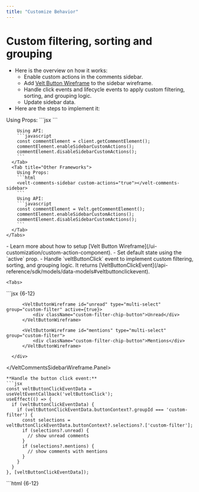 ```yaml
---
title: "Customize Behavior"
---
```


# Custom filtering, sorting and grouping
  - Here is the overview on how it works:
    - Enable custom actions in the comments sidebar.
    - Add [Velt Button Wireframe](/ui-customization/custom-action-component) to the sidebar wireframe.
    - Handle click events and lifecycle events to apply custom filtering, sorting, and grouping logic.
    - Update sidebar data.
  - Here are the steps to implement it:

<Steps titleSize="h2">
  <Step title="Enable Custom Actions">
    <Tabs>
      <Tab title="React / Next.js">
        Using Props:
        ```jsx
        <VeltCommentsSidebar customActions={true} />
        ```

        Using API:
        ```javascript
        const commentElement = client.getCommentElement();
        commentElement.enableSidebarCustomActions();
        commentElement.disableSidebarCustomActions();
        ```
      </Tab>
      <Tab title="Other Frameworks">
        Using Props:
        ```html
        <velt-comments-sidebar custom-actions="true"></velt-comments-sidebar>
        ```
        Using API:
        ```javascript
        const commentElement = Velt.getCommentElement();
        commentElement.enableSidebarCustomActions();
        commentElement.disableSidebarCustomActions();
        ```
      </Tab>
    </Tabs>
  </Step>

  <Step title="Add Velt Buttons and handle click events">
    - Learn more about how to setup [Velt Button Wireframe](/ui-customization/custom-action-component).
    - Set default state using the `active` prop.
    - Handle `veltButtonClick` event to implement custom filtering, sorting, and grouping logic. It returns [VeltButtonClickEvent](/api-reference/sdk/models/data-models#veltbuttonclickevent).

    <Tabs>
<Tab title="React / Next.js">
```jsx {6-12}
<VeltWireframe>
  <VeltCommentsSidebarWireframe.Panel>
      <VeltCommentsSidebarWireframe.Header />
      <div className="custom-filter-chip-container">

          <VeltButtonWireframe id="unread" type="multi-select" group="custom-filter" active={true}>
              <div className="custom-filter-chip-button">Unread</div>
          </VeltButtonWireframe>

          <VeltButtonWireframe id="mentions" type="multi-select" group="custom-filter">
              <div className="custom-filter-chip-button">Mentions</div>
          </VeltButtonWireframe>

      </div>
  </VeltCommentsSidebarWireframe.Panel>
</VeltWireframe>
```
**Handle the button click event:**
```jsx
const veltButtonClickEventData = useVeltEventCallback('veltButtonClick');
useEffect(() => {
  if (veltButtonClickEventData) {
    if (veltButtonClickEventData.buttonContext?.groupId === 'custom-filter') {
      const selections = veltButtonClickEventData.buttonContext?.selections?.['custom-filter'];
      if (selections?.unread) {
        // show unread comments
      }
      if (selections?.mentions) {
        // show comments with mentions
      }
    }
  }
}, [veltButtonClickEventData]);
```
</Tab>

<Tab title="Other Frameworks">
```html {6-12}
<velt-wireframe style="display:none;">
  <velt-comments-sidebar-wireframe-panel>
    <velt-comments-sidebar-wireframe-header></velt-comments-sidebar-wireframe-header>
    <div class="custom-filter-chip-container">

        <velt-button-wireframe id="unread" type="multi-select" group="custom-filter" active="true">
            <div class="custom-filter-chip-button">Unread</div>
        </velt-button-wireframe>

        <velt-button-wireframe id="mentions" type="multi-select" group="custom-filter">
            <div class="custom-filter-chip-button">Mentions</div>
        </velt-button-wireframe>

    </div>
  </velt-comments-sidebar-wireframe-panel>
</velt-wireframe>
```
**Handle the button click event:**
```js
Velt.on('veltButtonClick').subscribe(veltButtonClickEventData => {
  if (veltButtonClickEventData) {
    if (veltButtonClickEventData.buttonContext?.groupId === 'custom-filter') {
      const selections = veltButtonClickEventData.buttonContext?.selections?.['custom-filter'];
      if (selections?.unread) {
        // Custom Filtering | Sorting | Grouping Logic
      }
      if (selections?.mentions) {
        // Custom Filtering | Sorting | Grouping Logic
      }
    }
  }
});
```
</Tab>
</Tabs>
</Step>
  <Step title="Handle Sidebar data lifecycle events">
  - There are two lifecycle events you need to handle to implement custom filtering, sorting, and grouping logic:
    - `commentSidebarDataInit`: Triggered when comment sidebar data is first loaded. It returns [CommentSidebarDataInitEvent](/api-reference/sdk/models/data-models#commentsidebardatainitevent)
    - `commentSidebarDataUpdate`: Triggered when comment sidebar data is updated. It returns [CommentSidebarDataUpdateEvent](/api-reference/sdk/models/data-models#commentsidebardataupdateevent)
      - This event can trigger multiple times when either the comment data or unread comment count changes.

    <Tabs>
      <Tab title="React / Next.js">
        ```jsx
        const commentSidebarDataInitEvent: CommentSidebarDataInitEvent = useCommentEventCallback('commentSidebarDataInit');
        const commentSidebarDataUpdateEvent: CommentSidebarDataUpdateEvent = useCommentEventCallback('commentSidebarDataUpdate');

        useEffect(() => {
          if (commentSidebarDataInitEvent) {
            // Custom Filtering | Sorting | Grouping Logic
          }
        }, [commentSidebarDataInitEvent]);

        useEffect(() => {
          if (commentSidebarDataUpdateEvent) {
            // Custom Filtering | Sorting | Grouping Logic
          }
        }, [commentSidebarDataUpdateEvent]);
        ```
      </Tab>
      <Tab title="Other Frameworks">
        ```javascript
        const commentElement = Velt.getCommentElement();

        commentElement.on('commentSidebarDataInit').subscribe((data) => {
          // Custom Filtering | Sorting | Grouping Logic
        });

        commentElement.on('commentSidebarDataUpdate').subscribe((data) => {
          // Custom Filtering | Sorting | Grouping Logic
        });
        ```
      </Tab>
    </Tabs>
  </Step>

  <Step title="Update sidebar data based on custom logic">
  - Once you have applied your custom filtering, sorting, and grouping logic, create the data an **array** of [CommentSidebarData](/api-reference/sdk/models/data-models#commentsidebardata) objects and set it in the comments sidebar.
  - Use the `options` parameter to control if you want to group the comments or not.
    <Tabs>
      <Tab title="React / Next.js">
        ```jsx
        const options = {
          grouping: false
        };

        const customFilterData = [
          {
            "groupId": "group1",
            "groupName": "Group 1",
            "isExpanded": true,
            "annotations": [
              {
                  ...annotation1
              },
              {
                  ...annotation2
              },
            ]
          }
        ];

        const commentElement = client.getCommentElement();
        commentElement.setCommentSidebarData(customFilterData, options);
        ```
      </Tab>
      <Tab title="Other Frameworks">
        ```javascript
        const options = {
          grouping: false
        };
        const customFilterData = [
          {
            "groupId": "group1",
            "groupName": "Group 1",
            "isExpanded": true,
            "annotations": [
              {
                  ...annotation1
              },
              {
                  ...annotation2
              },
            ]
          }
        ];
        const commentElement = Velt.getCommentElement();
        commentElement.setCommentSidebarData(customFilterData, options);
        ```
      </Tab>
    </Tabs>
  </Step>
</Steps>



# Navigation

#### onCommentClick

- Listen for click events on comments in the sidebar to trigger actions like navigation.
- The event callback provides access to the clicked comment's annotation object, which includes `location` and `context` data.
- Use this data to update your app's state and navigate to the comment's location.

The event handler receives an object with the following properties:

| Property | Type | Description |
|----------|------|-------------|
| `documentId` | string | ID of the document containing the comment |
| `location` | Object | Location details of the comment |
| `targetElementId` | string | DOM ID of the element the comment is attached to |
| `context` | Object | Custom context data associated with the comment |
| `annotation` | CommentAnnotation | The full comment annotation object |


<Tabs>
<Tab title="React / Next.js">
```js
 <VeltCommentsSidebar onCommentClick={onCommentClick} /> 

// event handler for when a comment is clicked on 
const onCommentClick = (event) => {
  //handle custom navigation by getting location if you have set custom locations
  const { pageId } = event.location;
  //handle custom navigation by getting context if you have added metadata using addContext()
  const { pageId } = event.context;
  yourNavigateToPageMethod(pageId);
};
```
</Tab>

<Tab title="Other Frameworks">

```js

// event handler for when a comment is clicked on 
const onCommentClick = (event) => {
  console.log('onCommentClick', event.detail);
  //handle custom navigation by getting location if you have set custom locations
  const { pageId } = event.detail.location;
  //handle custom navigation by getting context if you have added metadata using addContext()
  const { pageId } = event.detail.context;
  yourNavigateToPageMethod(pageId);
};

const commentElement = document.querySelector('velt-comments-sidebar');
commentElement.addEventListener('onCommentClick', onCommentClick);
```
</Tab>
</Tabs>

#### onCommentNavigationButtonClick

- This event is triggered when the navigation button in the comment dialog in the Sidebar is clicked.
- Use this event to implement custom navigation logic.

<Tabs>
      <Tab title="React / Next.js">
        ```jsx
        <VeltCommentsSidebar onCommentNavigationButtonClick={onCommentNavigationButtonClick} />

          // event handler for when a comment is clicked on 
          const onCommentNavigationButtonClick = (event) => {
            console.log('onCommentNavigationButtonClick', event);
            //handle custom navigation by getting location if you have used Locations
            const { pageId } = event.location;
            //handle custom navigation by getting context if you have used addContext()
            const { pageId } = event.context;
            yourNavigateToPageMethod(pageId);
          };
        ```
      </Tab>
      <Tab title="Other Frameworks">
        ```javascript
        const commentSidebarElement = document.querySelector('velt-comments-sidebar');
        commentSidebarElement.addEventListener('onCommentNavigationButtonClick', (event) => {
          console.log('onCommentNavigationButtonClick', event.detail);
        });
        ```
      </Tab>
    </Tabs>



#### enableSidebarUrlNavigation

- By default, clicking a comment in the sidebar doesn't automatically update the page URL where the comment was added.
- Use this to enable automatic URL navigation when clicking comments in the sidebar.
- If your app's state is more complex, you might need to listen for `onCommentClick` events and implement custom navigation logic.

Default: `false`

<Tabs>
<Tab title="React / Next.js">

Using Props:
```jsx
<VeltCommentsSidebar urlNavigation={true} />
```
Using API method:

```js
const commentElement = client.getCommentElement();
// to enable sidebar url navigation
commentElement.enableSidebarUrlNavigation();
// to disable sidebar url navigation
commentElement.disableSidebarUrlNavigation();
```
</Tab>

<Tab title="Other Frameworks">
Using Props:
```js
<velt-comments-sidebar url-navigation="false"></velt-comments-sidebar>
```

Using API method:

```js
const commentElement = Velt.getCommentElement();
commentElement.enableSidebarUrlNavigation();
commentElement.disableSidebarUrlNavigation();
```
</Tab>


</Tabs>






# UI
#### currentLocationSuffix
- Adds "(this page)" suffix to the group name when the current location matches the group's location.

Default: `false`

<Tabs>
<Tab title="React / Next.js">

```jsx
<VeltCommentsSidebar currentLocationSuffix={true}/>
```
</Tab>

<Tab title="Other Frameworks">

```jsx
<velt-comments-sidebar current-location-suffix="true"></velt-comments-sidebar>
```
</Tab>


</Tabs>

#### embedMode

- By default, the sidebar will open up from the right corner of the page.
- With embed mode, you can add the sidebar in your component and it will take up the full width and height of its container.
- When in embed mode, the sidebar will not have the close button. You need to implement your own open and close functionality on the host component.

<Tabs>
<Tab title="React / Next.js">
```jsx
<div className="sidebar-container">
  <VeltCommentsSidebar embedMode={true} />
</div>
```
</Tab>

<Tab title="Other Frameworks">
```jsx
<div className="sidebar-container">
  <velt-comments-sidebar embed-mode="true"></velt-comments-sidebar>
</div>
```
</Tab>

</Tabs>

#### excludeLocationIdsFromSidebar
- Use this to filter out comments from certain locations. These comments will not be displayed in the sidebar.

<Tabs>
<Tab title="React / Next.js">

Using Props:
```jsx
<VeltCommentsSidebar excludeLocationIds={['location1', 'location2']} />
```

Using API:
```jsx
const commentElement = client.getCommentElement();
commentElement.excludeLocationIdsFromSidebar(['location1', 'location2']);
```
</Tab>

<Tab title="Other Frameworks">
Using Props:
```jsx
<velt-comments-sidebar exclude-location-ids='["location1", "location2"]'></velt-comments-sidebar>
```

Using API:
```jsx
const commentElement = Velt.getCommentElement();
commentElement.excludeLocationIdsFromSidebar(['location1', 'location2']);
```
</Tab>

</Tabs>


#### filterGhostCommentsInSidebar
- Fileter out and hide ghost comments from the Sidebar.

<Tabs>
<Tab title="React / Next.js">
**Using Props:**
```jsx
// Use either of the following
<VeltCommentsSidebar filterGhostCommentsInSidebar={true} />
<VeltSidebarButton filterGhostCommentsInSidebar={true} />
```

**Using APIs:**
```javascript
const commentElement = client.getCommentElement();
commentElement.enableFilterGhostCommentsInSidebar();
commentElement.disableFilterGhostCommentsInSidebar();
```
</Tab>

<Tab title="Other Frameworks">
**Using Props:**
```html
<!-- Use either of the following -->
<velt-comments-sidebar filter-ghost-comments-in-sidebar="true"></velt-comments-sidebar>
<velt-sidebar-button filter-ghost-comments-in-sidebar="true"></velt-sidebar-button>
```

**Using APIs:**
```javascript
const commentElement = Velt.getCommentElement();
commentElement.enableFilterGhostCommentsInSidebar();
commentElement.disableFilterGhostCommentsInSidebar();
```

</Tab>
</Tabs>

#### filterPanelLayout
- Change the layout of the filter panel in the sidebar.
- Options: `menu` or `bottomSheet`
`Default: bottomSheet`

<Tabs>
<Tab title="React / Next.js">
```jsx
<VeltCommentsSidebar filterPanelLayout="menu"/>
```
</Tab>

<Tab title="Other Frameworks">
```jsx
<velt-comments-sidebar filter-panel-layout="menu"/>
```
</Tab>

</Tabs>

#### filterOptionLayout
- Change the layout of the filter options in the sidebar filter panel.
- Options:
  - `checkbox`: (default) to show the filter options in a checkbox list
  - `dropdown`: to show the filter options in a searchable dropdown with checklist

<Tabs>
<Tab title="React / Next.js">
```jsx
<VeltCommentsSidebar filterOptionLayout="dropdown"/>
```
</Tab>

<Tab title="Other Frameworks">
```jsx
<velt-comments-sidebar filter-option-layout="dropdown"/>
```
</Tab>

</Tabs>

#### filterCount
- Disable comment count on filter options. This leads to better performance.

<Tabs>
<Tab title="React / Next.js">
```jsx
<VeltCommentsSidebar filterCount={false}/>
```
</Tab>
<Tab title="Other Frameworks">
```html
<velt-comments-sidebar filter-count="false"></velt-comments-sidebar>
```
</Tab>
</Tabs>


#### floatingMode
- This makes the sidebar open in an overlay panel over the sidebar button float over the page content.

<Tabs>
<Tab title="React / Next.js">

```jsx
<VeltSidebarButton floatingMode={true} />
```
</Tab>

<Tab title="Other Frameworks">
```jsx
<velt-sidebar-button floating-mode="true"></velt-sidebar-button>
```
</Tab>

</Tabs>


#### focusedThreadMode
- In this mode, when you click on a comment in the sidebar, it opens the thread in an expanded view within the sidebar itself.
- Other threads and actions like filters, search etc. are hidden behind a back button.
- Enabling this mode also adds a navigation button in the comment dialog. Clicking it will navigate to the comment and trigger a callback. Learn more about it [here](#oncommentnavigationbuttonclick).

<Warning>
  If you had previously used a wireframe for the comment dialog, you will need to add the [navigation button wireframe](/ui-customization/features/async/comments/comment-dialog/subcomponents/header) and the [focused thread wireframe](/ui-customization/features/async/comments/comment-sidebar-components).
</Warning>

<Tabs>
      <Tab title="React / Next.js">
        ```jsx
        <VeltCommentsSidebar focusedThreadMode={true} />
        ```
      </Tab>
      <Tab title="Other Frameworks">
        ```html
        <velt-comments-sidebar focused-thread-mode="true"></velt-comments-sidebar>
        ```
      </Tab>
    </Tabs>

#### fullScreen
- Enable full-screen mode for the Comments Sidebar to maximize the viewing area for large volumes of feedback or detailed comment reviews.
- In full-screen mode, the sidebar expands to fill the entire viewport, providing more space to read and manage comments.
- A full-screen button appears in the sidebar header, allowing users to toggle between normal and full-screen modes.
- This feature is particularly useful when working with complex discussions, long comment threads, or when you need to focus exclusively on feedback.

Default: `false`

<Note>
Full-screen mode only works in default mode. It is not supported in floating mode or embed mode.
</Note>

<Tabs>
<Tab title="React / Next.js">
Using Props:
```jsx
<VeltCommentsSidebar fullScreen={true} />
```

Using API:
```javascript
const commentElement = client.getCommentElement();
// Enable full-screen mode
commentElement.enableFullScreenInSidebar();
// Disable full-screen mode
commentElement.disableFullScreenInSidebar();
```
</Tab>

<Tab title="Other Frameworks">
Using Props:
```html
<velt-comments-sidebar full-screen="true"></velt-comments-sidebar>
```

Using API:
```javascript
const commentElement = Velt.getCommentElement();
// Enable full-screen mode
commentElement.enableFullScreenInSidebar();
// Disable full-screen mode
commentElement.disableFullScreenInSidebar();
```
</Tab>
</Tabs>



#### pageMode
- This adds a composer in the sidebar where users can add comments without attaching them to any specific element.

`Default: false`
<Tabs>
<Tab title="React / Next.js">

```jsx
<VeltCommentsSidebar pageMode={true} />
```
</Tab>

<Tab title="Other Frameworks">

```jsx
<velt-comments-sidebar page-mode="true"></velt-comments-sidebar>
```
</Tab>


</Tabs>


#### position
- Change the default direction where the sidebar opens from.
- Options: `left` or `right`
- Default: `right`


<Tabs>
<Tab title="React / Next.js">


```jsx
<VeltCommentsSidebar position="left"/>
```
</Tab>

<Tab title="Other Frameworks">
 
```jsx
<velt-comments-sidebar position="left"/>
```
</Tab>

</Tabs>

#### openCommentSidebar

<Tabs>
<Tab title="React / Next.js">

```jsx
const commentElement = client.getCommentElement();
commentElement.openCommentSidebar(); // opens the comments side bar
commentElement.closeCommentSidebar(); // closes the comments side bar
commentElement.toggleCommentSidebar(); // toggles the comments side bar
```
</Tab>

<Tab title="Other Frameworks">

```jsx
const commentElement = client.getCommentElement();
commentElement.openCommentSidebar(); // opens the comments side bar
commentElement.closeCommentSidebar(); // closes the comments side bar
commentElement.toggleCommentSidebar(); // toggles the comments side bar
```
</Tab>


</Tabs>



#### searchPlaceholder
- Customize the placeholder text shown in the search input of the comments sidebar.

<Tabs>
<Tab title="React / Next.js">
  ```jsx
    <VeltCommentsSidebar searchPlaceholder="New placeholder" />
    ```
</Tab>
<Tab title="Other Frameworks">
    ```html
    <velt-comments-sidebar search-placeholder="New placeholder"></velt-comments-sidebar>
    ```
</Tab>
</Tabs>

#### sidebarButtonCountType
- Change the count shown on the sidebar button.
  - `default`: Shows the total count of comments in open and in progress states. (default)
  - `filter`: Shows the count of filtered comments.

<Tabs>
<Tab title="React / Next.js">
**Using Props:**
```jsx
  <VeltCommentsSidebar sidebarButtonCountType="filter" />
  <VeltSidebarButton sidebarButtonCountType="filter" />
```
**Using APIs:**
```jsx
const commentElement = useCommentUtils();
commentElement.setSidebarButtonCountType('filter');
```

</Tab>
  <Tab title="Other Frameworks">

**Using Props:**
```html
<velt-comments-sidebar sidebar-button-count-type="filter"></velt-comments-sidebar>
<velt-sidebar-button sidebar-button-count-type="filter"></velt-sidebar-button>
```

**Using APIs:**
```js
const commentElement = Velt.getCommentElement();
commentElement.setSidebarButtonCountType('filter');
```
  </Tab>
</Tabs>


# System Filters, Sorting and Grouping

#### filterConfig
- Customize the available system filters:
 - `location`: Filter comments by location.
 - `document`: Filter comments by document.
 - `people`: Filter comments by author of comment annotation.
 - `involved`: Filter comments by users who are involved in the comment annotation (author, mentioned, assigned).
 - `tagged`: Filter comments by users who were tagged/mentioned in the comment. Only available in the latest SDK version.
 - `assigned`: Filter comments by users who were assigned to the comment. Only available in the latest SDK version.
 - `priority`: Filter comments by priority.
 - `category`: Filter comments by category.
 - `status`: Filter comments by status.

- You can rename, disable, configure grouping, and multi-select behavior of the filters as needed.

<Tabs>
<Tab title="React / Next.js">
```jsx
const filterConfig = {
  location: {
    enable: true,
    name: "Pages",
    enableGrouping: true,
    multiSelection: true,
    placeholder: "Filter by location",
    order: ['locationId1', 'locationId2', 'locationId3']
  },
  document: {
    enable: true,
    name: "Documents",
    enableGrouping: true,
    placeholder: "Filter by document",
    multiSelection: true,
  },
  people: {
    enable: true,
    name: "Author",
    enableGrouping: true,
    placeholder: "Filter by author",
    multiSelection: true,
  },
  involved: {
    enable: true,
    name: "Involved",
    enableGrouping: false,
    placeholder: "Filter by involved",
    multiSelection: true,
  },
  tagged: {
    enable: true,
    name: "Tagged",
    enableGrouping: false,
    placeholder: "Filter by tagged",
    multiSelection: true,
  },
  assigned: {
    enable: true,
    name: "Assigned",
    enableGrouping: false,
    placeholder: "Filter by assigned",
    multiSelection: true,
  },
  priority: {
    enable: true,
    name: "Priority",
    enableGrouping: false,
    placeholder: "Filter by priority",
    multiSelection: true,
  },
  category: {
    enable: true,
    name: "Category",
    enableGrouping: true,
    placeholder: "Filter by category",
    multiSelection: true,
  },
  status: {
    enable: true,
    name: "Status",
    placeholder: "Filter by status",
    multiSelection: true,
  }
};
<VeltCommentsSidebar filterConfig={filterConfig} />
```
</Tab>

<Tab title="Other Frameworks">
```jsx
const filterConfig = {
  location: {
    enable: true,
    name: "Pages",
    enableGrouping: true,
    multiSelection: true,
    order: ['locationId1', 'locationId2', 'locationId3']
  },
  document: {
    enable: true,
    name: "Documents",
    enableGrouping: true,
    multiSelection: true,
  },
  people: {
    enable: true,
    name: "Author",
    enableGrouping: true,
    multiSelection: true,
  },
  involved: {
    enable: true,
    name: "Involved",
    enableGrouping: false,
    multiSelection: true,
  },
  tagged: {
    enable: true,
    name: "Tagged",
    enableGrouping: false,
    multiSelection: true,
  },
  assigned: {
    enable: true,
    name: "Assigned",
    enableGrouping: false,
    multiSelection: true,
  },
  priority: {
    enable: true,
    name: "Priority",
    enableGrouping: false,
    multiSelection: true,
  },
  category: {
    enable: true,
    name: "Category",
    enableGrouping: true,
    multiSelection: true,
  },
  status: {
    enable: true,
    name: "Status",
    multiSelection: true,
  }
};
const commentsSidebar = document.querySelector(`velt-comments-sidebar`);
commentsSidebar?.setAttribute("filter-config", JSON.stringify(filterConfig));
```
</Tab>

</Tabs>


#### groupConfig
- Enable/disable the option to group comments in the sidebar with the `group config` attribute:

<Tabs>
<Tab title="React / Next.js">

```jsx
const groupConfig = {
  enable: true,
  name: "Custom Group By",
};

<VeltCommentsSidebar groupConfig={groupConfig} />

```
</Tab>

<Tab title="Other Frameworks">

```jsx
const groupConfig = {
  enable: true,
  name: "Custom Group By",
};


const commentsSidebar = document.querySelector(`velt-comments-sidebar`);
commentsSidebar?.setAttribute("group-config", JSON.stringify(groupConfig));

```
</Tab>


</Tabs>

#### sortData

- Change the default sorting order of Comments in the Sidebar.
- Default: `desc`

There are three options for sorting:
 - `asc` - to show comments in ascending order of when they were last updated
 - `desc` - to show comments in descending order of when they were last updated
 - `none` - to show comments in the sequence they were added
 
 <Tabs>
<Tab title="React / Next.js">
```jsx
<VeltCommentsSidebar sortData="asc" />
```
</Tab>

 <Tab title="Other Frameworks">
```jsx
<velt-comments-sidebar sort-data="asc"></velt-comments-sidebar>
```
</Tab>


</Tabs>


#### setCommentSidebarFilters
- Programmatically set the system filters on the sidebar:

<Tabs>
<Tab title="React / Next.js">

```jsx
const filters = {
  location: [
    { id: 'location1Id' },
    { id: 'location2Id' },
  ],
  document: [
    { id: 'document1Id' },
    { id: 'document2Id' },
  ],
  people: [ // author of comment annotation
    { userId: 'userIdToFilter' },
  ],
  involved: [ // user is author or mentioned or assigned
    { userId: 'userIdToFilter' },
  ],
  tagged: [
    { userId: 'userIdToFilter' },
  ],
  assigned: [
    { userId: 'userIdToFilter' },
  ],
  priority: ['P0', 'P1', 'P2'],
  category: ['bug', 'feedback', 'question'],
  status: ['OPEN', 'IN_PROGRESS', 'RESOLVED'],
};

<VeltCommentsSidebar filters={filters} />
```

API Methods:
```jsx
const commentElement = client.getCommentElement();
commentElement.setCommentSidebarFilters(filters);
```
</Tab>

<Tab title="Other Frameworks">

```jsx
const filters = {
	location: [
		{ id: 'location1Id' },
		{ id: 'location2Id' },
	],
  document: [
    { id: 'document1Id' },
    { id: 'document2Id' },
  ],
	people: [ // author of comment annotation
		{ userId: 'userIdToFilter' },
	],
  involved: [ // user is author or mentioned or assigned
    { userId: 'userIdToFilter' },
  ],
  tagged: [
    { userId: 'userIdToFilter' }
  ],
  assigned: [
    { userId: 'userIdToFilter' },
  ],
	priority: ['P0', 'P1', 'P2'],
  category: ['bug', 'feedback', 'question'],
	status: ['OPEN', 'IN_PROGRESS', 'RESOLVED'],
};

const commentsSidebar = document.querySelector(`velt-comments-sidebar`);
commentsSidebar?.setAttribute("filters", JSON.stringify(filters));
```


API Methods:
```jsx
const commentElement = client.getCommentElement();
commentElement.setCommentSidebarFilters(filters);
```
</Tab>
</Tabs>


#### systemFiltersOperator
- Specify whether the system filters (e.g., "me", "this page") should be combined with an `and` or `or` operator.
- Default: `and`

<Tabs>
<Tab title="React / Next.js">
**Using Props:**
```tsx
<VeltCommentsSidebar systemFiltersOperator='or' />
```
**Using API:**
```ts
const commentElement = client.getCommentElement();
commentElement.setSystemFiltersOperator('or');
```
</Tab>
<Tab title="Other Frameworks">
```html
<velt-comments-sidebar system-filters-operator="or"></velt-comments-sidebar>
```
</Tab>
</Tabs>
